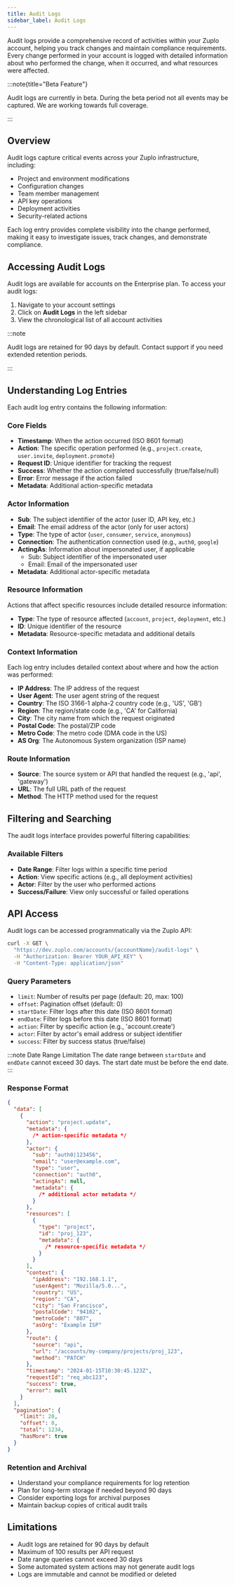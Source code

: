 ```yaml
---
title: Audit Logs
sidebar_label: Audit Logs
---
```


<EnterpriseFeature name="Audit Logs" />

Audit logs provide a comprehensive record of activities within your Zuplo
account, helping you track changes and maintain compliance requirements. Every
change performed in your account is logged with detailed information about who
performed the change, when it occurred, and what resources were affected.

:::note{title="Beta Feature"}

Audit logs are currently in beta. During the beta period not all events may be
captured. We are working towards full coverage.

:::

## Overview

Audit logs capture critical events across your Zuplo infrastructure, including:

- Project and environment modifications
- Configuration changes
- Team member management
- API key operations
- Deployment activities
- Security-related actions

Each log entry provides complete visibility into the change performed, making it
easy to investigate issues, track changes, and demonstrate compliance.

## Accessing Audit Logs

Audit logs are available for accounts on the Enterprise plan. To access your
audit logs:

1. Navigate to your account settings
2. Click on **Audit Logs** in the left sidebar
3. View the chronological list of all account activities

:::note

Audit logs are retained for 90 days by default. Contact support if you need
extended retention periods.

:::

## Understanding Log Entries

Each audit log entry contains the following information:

### Core Fields

- **Timestamp**: When the action occurred (ISO 8601 format)
- **Action**: The specific operation performed (e.g., `project.create`,
  `user.invite`, `deployment.promote`)
- **Request ID**: Unique identifier for tracking the request
- **Success**: Whether the action completed successfully (true/false/null)
- **Error**: Error message if the action failed
- **Metadata**: Additional action-specific metadata

### Actor Information

- **Sub**: The subject identifier of the actor (user ID, API key, etc.)
- **Email**: The email address of the actor (only for user actors)
- **Type**: The type of actor (`user`, `consumer`, `service`, `anonymous`)
- **Connection**: The authentication connection used (e.g., `auth0`, `google`)
- **ActingAs**: Information about impersonated user, if applicable
  - Sub: Subject identifier of the impersonated user
  - Email: Email of the impersonated user
- **Metadata**: Additional actor-specific metadata

### Resource Information

Actions that affect specific resources include detailed resource information:

- **Type**: The type of resource affected (`account`, `project`, `deployment`,
  etc.)
- **ID**: Unique identifier of the resource
- **Metadata**: Resource-specific metadata and additional details

### Context Information

Each log entry includes detailed context about where and how the action was
performed:

- **IP Address**: The IP address of the request
- **User Agent**: The user agent string of the request
- **Country**: The ISO 3166-1 alpha-2 country code (e.g., 'US', 'GB')
- **Region**: The region/state code (e.g., 'CA' for California)
- **City**: The city name from which the request originated
- **Postal Code**: The postal/ZIP code
- **Metro Code**: The metro code (DMA code in the US)
- **AS Org**: The Autonomous System organization (ISP name)

### Route Information

- **Source**: The source system or API that handled the request (e.g., 'api',
  'gateway')
- **URL**: The full URL path of the request
- **Method**: The HTTP method used for the request

## Filtering and Searching

The audit logs interface provides powerful filtering capabilities:

### Available Filters

- **Date Range**: Filter logs within a specific time period
- **Action**: View specific actions (e.g., all deployment activities)
- **Actor**: Filter by the user who performed actions
- **Success/Failure**: View only successful or failed operations

## API Access

Audit logs can be accessed programmatically via the Zuplo API:

```bash
curl -X GET \
  "https://dev.zuplo.com/accounts/{accountName}/audit-logs" \
  -H "Authorization: Bearer YOUR_API_KEY" \
  -H "Content-Type: application/json"
```

### Query Parameters

- `limit`: Number of results per page (default: 20, max: 100)
- `offset`: Pagination offset (default: 0)
- `startDate`: Filter logs after this date (ISO 8601 format)
- `endDate`: Filter logs before this date (ISO 8601 format)
- `action`: Filter by specific action (e.g., 'account.create')
- `actor`: Filter by actor's email address or subject identifier
- `success`: Filter by success status (true/false)

:::note Date Range Limitation The date range between `startDate` and `endDate`
cannot exceed 30 days. The start date must be before the end date. :::

### Response Format

```json
{
  "data": [
    {
      "action": "project.update",
      "metadata": {
        /* action-specific metadata */
      },
      "actor": {
        "sub": "auth0|123456",
        "email": "user@example.com",
        "type": "user",
        "connection": "auth0",
        "actingAs": null,
        "metadata": {
          /* additional actor metadata */
        }
      },
      "resources": [
        {
          "type": "project",
          "id": "proj_123",
          "metadata": {
            /* resource-specific metadata */
          }
        }
      ],
      "context": {
        "ipAddress": "192.168.1.1",
        "userAgent": "Mozilla/5.0...",
        "country": "US",
        "region": "CA",
        "city": "San Francisco",
        "postalCode": "94102",
        "metroCode": "807",
        "asOrg": "Example ISP"
      },
      "route": {
        "source": "api",
        "url": "/accounts/my-company/projects/proj_123",
        "method": "PATCH"
      },
      "timestamp": "2024-01-15T10:30:45.123Z",
      "requestId": "req_abc123",
      "success": true,
      "error": null
    }
  ],
  "pagination": {
    "limit": 20,
    "offset": 0,
    "total": 1234,
    "hasMore": true
  }
}
```

### Retention and Archival

- Understand your compliance requirements for log retention
- Plan for long-term storage if needed beyond 90 days
- Consider exporting logs for archival purposes
- Maintain backup copies of critical audit trails

## Limitations

- Audit logs are retained for 90 days by default
- Maximum of 100 results per API request
- Date range queries cannot exceed 30 days
- Some automated system actions may not generate audit logs
- Logs are immutable and cannot be modified or deleted
